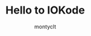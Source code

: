 ---
title: Hello to IOKode
slug: axe
author: montyclt
publishDate: 2023-10-10
license: cc-by-4
discussionId: 1
tags:
 - blog
---